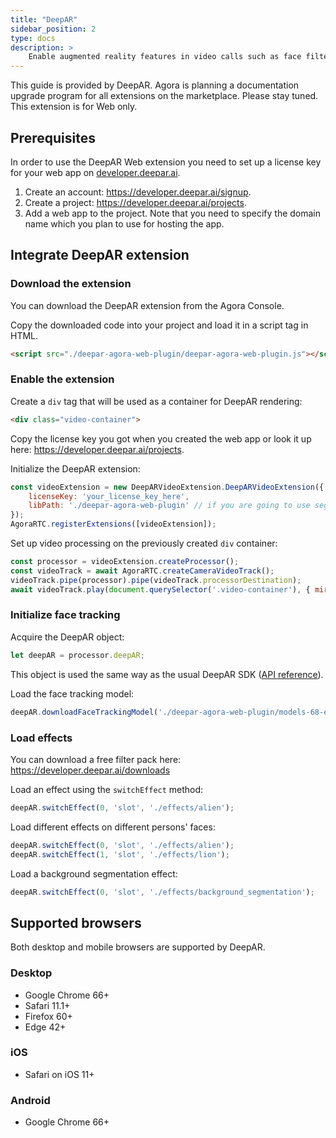 ```yaml
---
title: "DeepAR"
sidebar_position: 2
type: docs
description: >
    Enable augmented reality features in video calls such as face filters, face touch up filters and virtual backgrounds.
---
```


This guide is provided by DeepAR. Agora is planning a documentation upgrade program for all extensions on the marketplace. Please stay tuned.
<PlatformWrapper notAllowed="web">
This extension is for Web only.
</PlatformWrapper>

<PlatformWrapper platform="web">



## Prerequisites

In order to use the DeepAR Web extension you need to set up a license key for your web app on [developer.deepar.ai](https://developer.deepar.ai).

1. Create an account: https://developer.deepar.ai/signup.
2. Create a project: https://developer.deepar.ai/projects.
3. Add a web app to the project. Note that you need to specify the domain name which you plan to use for hosting the app.

## Integrate DeepAR extension

### Download the extension

You can download the DeepAR extension from the Agora Console.

Copy the downloaded code into your project and load it in a script tag in HTML.

```html
<script src="./deepar-agora-web-plugin/deepar-agora-web-plugin.js"></script>
```

### Enable the extension

Create a `div` tag that will be used as a container for DeepAR rendering:

```html
<div class="video-container">
```

Copy the license key you got when you created the web app or look it up here: https://developer.deepar.ai/projects.

Initialize the DeepAR extension:

```javascript
const videoExtension = new DeepARVideoExtension.DeepARVideoExtension({
    licenseKey: 'your_license_key_here',
    libPath: './deepar-agora-web-plugin' // if you are going to use segmentation effects, set this path to the folder where segmentation.zip file is located
});
AgoraRTC.registerExtensions([videoExtension]);
```

Set up video processing on the previously created `div` container:

```javascript
const processor = videoExtension.createProcessor();
const videoTrack = await AgoraRTC.createCameraVideoTrack();
videoTrack.pipe(processor).pipe(videoTrack.processorDestination);
await videoTrack.play(document.querySelector('.video-container'), { mirror: false });
```

### Initialize face tracking

Acquire the DeepAR object:

```javascript
let deepAR = processor.deepAR;
```

This object is used the same way as the usual DeepAR SDK ([API reference](https://s3.eu-west-1.amazonaws.com/sdk.developer.deepar.ai/doc/web/index.html)).

Load the face tracking model:

```javascript
deepAR.downloadFaceTrackingModel('./deepar-agora-web-plugin/models-68-extreme.bin');
```

### Load effects

You can download a free filter pack here: https://developer.deepar.ai/downloads

Load an effect using the `switchEffect` method:

```javascript
deepAR.switchEffect(0, 'slot', './effects/alien');
```

Load different effects on different persons' faces:

```javascript
deepAR.switchEffect(0, 'slot', './effects/alien');
deepAR.switchEffect(1, 'slot', './effects/lion');
```

Load a background segmentation effect:

```javascript
deepAR.switchEffect(0, 'slot', './effects/background_segmentation');
```

## Supported browsers

Both desktop and mobile browsers are supported by DeepAR.

### Desktop

- Google Chrome 66+
- Safari 11.1+
- Firefox 60+
- Edge 42+

### iOS

- Safari on iOS 11+

### Android

- Google Chrome 66+

</PlatformWrapper>
